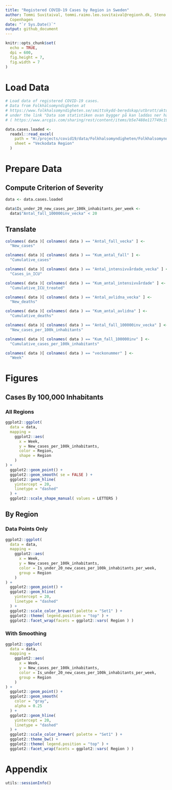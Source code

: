 ```yaml
---
title: "Registered COVID-19 Cases by Region in Sweden"
author: Tommi Suvitaival, tommi.raimo.leo.suvitaival@regionh.dk, Steno Diabetes Center
  Copenhagen
date: "`r Sys.Date()`"
output: github_document
---
```


```r

knitr::opts_chunk$set(
  echo = TRUE,
  dpi = 600,
  fig.height = 7,
  fig.width = 7
)

```

# Load Data

```r

# Load data of registered COVID-19 cases.
# Data from Folkhälsomyndigheten at
# https://www.folkhalsomyndigheten.se/smittskydd-beredskap/utbrott/aktuella-utbrott/covid-19/statistik-och-analyser/bekraftade-fall-i-sverige/ 
# under the link "Data som statistiken ovan bygger på kan laddas ner här (Excel)"
# ( https://www.arcgis.com/sharing/rest/content/items/b5e7488e117749c19881cce45db13f7e/data )

data.cases.loaded <-
  readxl::read_excel(
    path = "H:/projects/covid19/data/Folkhalsomyndigheten/Folkhalsomyndigheten_Covid19.xlsx",
    sheet = "Veckodata Region"
  )

```

# Prepare Data

## Compute Criterion of Severity

```r

data <- data.cases.loaded

data$Is_under_20_new_cases_per_100k_inhabitants_per_week <-
  data$"Antal_fall_100000inv_vecka" < 20

```

## Translate

```r

colnames( data )[ colnames( data ) == "Antal_fall_vecka" ] <-
  "New_cases"

colnames( data )[ colnames( data ) == "Kum_antal_fall" ] <-
  "Cumulative_cases"

colnames( data )[ colnames( data ) == "Antal_intensivvårdade_vecka" ] <-
  "Cases_in_ICU"

colnames( data )[ colnames( data ) == "Kum_antal_intensivvårdade" ] <-
  "Cumulative_ICU_treated"

colnames( data )[ colnames( data ) == "Antal_avlidna_vecka" ] <-
  "New_deaths"

colnames( data )[ colnames( data ) == "Kum_antal_avlidna" ] <-
  "Cumulative_deaths"

colnames( data )[ colnames( data ) == "Antal_fall_100000inv_vecka" ] <-
  "New_cases_per_100k_inhabitants"

colnames( data )[ colnames( data ) == "Kum_fall_100000inv" ] <-
  "Cumulative_cases_per_100k_inhabitants"

colnames( data )[ colnames( data ) == "veckonummer" ] <-
  "Week"

```


# Figures

## Cases By 100,000 Inhabitants

### All Regions

```r

ggplot2::ggplot(
  data = data,
  mapping =
    ggplot2::aes(
      x = Week,
      y = New_cases_per_100k_inhabitants,
      color = Region,
      shape = Region
    )
) +
  ggplot2::geom_point() +
  ggplot2::geom_smooth( se = FALSE ) +
  ggplot2::geom_hline(
    yintercept = 20,
    linetype = "dashed"
  ) +
  ggplot2::scale_shape_manual( values = LETTERS )

```

## By Region

### Data Points Only

```r

ggplot2::ggplot(
  data = data,
  mapping =
    ggplot2::aes(
      x = Week,
      y = New_cases_per_100k_inhabitants,
      color = Is_under_20_new_cases_per_100k_inhabitants_per_week,
      group = Region
    )
) +
  ggplot2::geom_point() +
  ggplot2::geom_hline(
    yintercept = 20,
    linetype = "dashed"
  ) +
  ggplot2::scale_color_brewer( palette = "Set1" ) +
  ggplot2::theme( legend.position = "top" ) +
  ggplot2::facet_wrap(facets = ggplot2::vars( Region ) )

```

### With Smoothing

```r

ggplot2::ggplot(
  data = data,
  mapping =
    ggplot2::aes(
      x = Week,
      y = New_cases_per_100k_inhabitants,
      color = Is_under_20_new_cases_per_100k_inhabitants_per_week,
      group = Region
    )
) +
  ggplot2::geom_point() +
  ggplot2::geom_smooth(
    color = "gray",
    alpha = 0.25
  ) +
  ggplot2::geom_hline( 
    yintercept = 20,
    linetype = "dashed"
  ) +
  ggplot2::scale_color_brewer( palette = "Set1" ) +
  ggplot2::theme_bw() +
  ggplot2::theme( legend.position = "top" ) +
  ggplot2::facet_wrap(facets = ggplot2::vars( Region ) )

```

# Appendix

```r

utils::sessionInfo()

```

